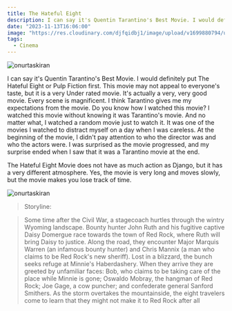 ```yaml
---
title: The Hateful Eight
description: I can say it's Quentin Tarantino's Best Movie. I would definitely put The Hateful Eight or Pulp Fiction first. This movie may not appeal to everyone's taste, but it is a very Under rated movie.
date: "2023-11-13T16:06:00"
image: "https://res.cloudinary.com/djfqidbj1/image/upload/v1699880794/u3lhhoxmvbfbsirs9c3w.jpg"
tags:
  - Cinema
---
```


<img
  className="w-full rounded-xl"
  src="https://res.cloudinary.com/djfqidbj1/image/upload/v1699880794/u3lhhoxmvbfbsirs9c3w.jpg"
  alt="onurtaskiran"
/>

I can say it's Quentin Tarantino's Best Movie. I would definitely put The Hateful Eight or Pulp Fiction first. This movie may not appeal to everyone's taste, but it is a very Under rated movie. It's actually a very, very good movie. Every scene is magnificent. I think Tarantino gives me my expectations from the movie. Do you know how I watched this movie? I watched this movie without knowing it was Tarantino's movie. And no matter what, I watched a random movie just to watch it. It was one of the movies I watched to distract myself on a day when I was careless. At the beginning of the movie, I didn't pay attention to who the director was and who the actors were. I was surprised as the movie progressed, and my surprise ended when I saw that it was a Tarantino movie at the end.

The Hateful Eight Movie does not have as much action as Django, but it has a very different atmosphere. Yes, the movie is very long and moves slowly, but the movie makes you lose track of time.

<img
  className="w-full"
  src="https://res.cloudinary.com/djfqidbj1/image/upload/v1699880512/b7tfithfrfus6ngcogxz.jpg"
  alt="onurtaskiran"
/>

> Storyline:

> Some time after the Civil War, a stagecoach hurtles through the wintry Wyoming landscape. Bounty hunter John Ruth and his fugitive captive Daisy Domergue race towards the town of Red Rock, where Ruth will bring Daisy to justice. Along the road, they encounter Major Marquis Warren (an infamous bounty hunter) and Chris Mannix (a man who claims to be Red Rock's new sheriff). Lost in a blizzard, the bunch seeks refuge at Minnie's Haberdashery. When they arrive they are greeted by unfamiliar faces: Bob, who claims to be taking care of the place while Minnie is gone; Oswaldo Mobray, the hangman of Red Rock; Joe Gage, a cow puncher; and confederate general Sanford Smithers. As the storm overtakes the mountainside, the eight travelers come to learn that they might not make it to Red Rock after all
